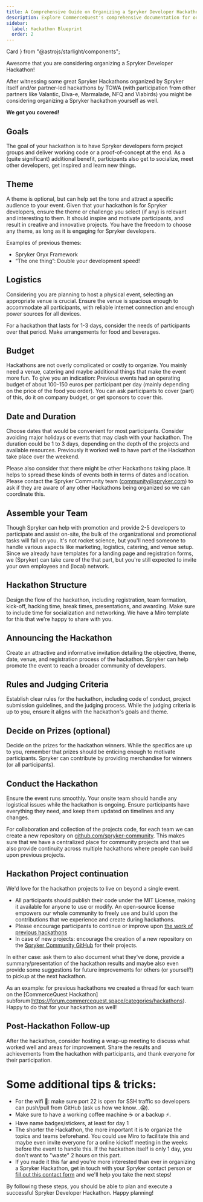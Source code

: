 ```yaml
---
title: A Comprehensive Guide on Organizing a Spryker Developer Hackathon
description: Explore CommerceQuest's comprehensive documentation for organizing your own Spryker Hackathon. 
sidebar:
  label: Hackathon Blueprint
  order: 2
---
```


  Card
} from "@astrojs/starlight/components";

Awesome that you are considering organizing a Spryker Developer Hackathon!

After witnessing some great Spryker Hackathons organized by Spryker itself and/or partner-led hackathons by TOWA (with participation from other partners like Valantic, Diva-e, Marmalade, NFQ and Viabirds) you might be considering organizing a Spryker hackathon yourself as well.

**We got you covered!**

## Goals

The goal of your hackathon is to have Spryker developers form project groups and deliver working code or a proof-of-concept at the end. As a (quite significant) additional benefit, participants also get to socialize, meet other developers, get inspired and learn new things.

## Theme

A theme is optional, but can help set the tone and attract a specific audience to your event. Given that your hackathon is for Spryker developers, ensure the theme or challenge you select (if any) is relevant and interesting to them. It should inspire and motivate participants, and result in creative and innovative projects. You have the freedom to choose any theme, as long as it is engaging for Spryker developers.

Examples of previous themes:
* Spryker Oryx Framework
* “The one thing”: Double your development speed!

## Logistics

Considering you are planning to host a physical event, selecting an appropriate venue is crucial. Ensure the venue is spacious enough to accommodate all participants, with reliable internet connection and enough power sources for all devices.

For a hackathon that lasts for 1-3 days, consider the needs of participants over that period. Make arrangements for food and beverages. 

## Budget

Hackathons are not overly complicated or costly to organize. You mainly need a venue, catering and maybe additional things that make the event more fun. To give you an indication: Previous events had an operating budget of about 100-150 euros per participant per day (mainly depending on the price of the food you order). You can ask participants to cover (part) of this, do it on company budget, or get sponsors to cover this.

## Date and Duration

Choose dates that would be convenient for most participants. Consider avoiding major holidays or events that may clash with your hackathon. The duration could be 1 to 3 days, depending on the depth of the projects and available resources. Previously it worked well to have part of the Hackathon take place over the weekend.

Please also consider that there might be other Hackathons taking place. It helps to spread these kinds of events both in terms of dates and location. Please contact the Spryker Community team (community@spryker.com) to ask if they are aware of any other Hackathons being organized so we can coordinate this.

## Assemble your Team

Though Spryker can help with promotion and provide 2-5 developers to participate and assist on-site, the bulk of the organizational and promotional tasks will fall on you. It's not rocket science, but you'll need someone to handle various aspects like marketing, logistics, catering, and venue setup. Since we already have templates for a landing page and registration forms, we (Spryker) can take care of the that part, but you're still expected to invite your own employees and (local) network.

## Hackathon Structure

Design the flow of the hackathon, including registration, team formation, kick-off, hacking time, break times, presentations, and awarding. Make sure to include time for socialization and networking. We have a Miro template for this that we're happy to share with you.

## Announcing the Hackathon

Create an attractive and informative invitation detailing the objective, theme, date, venue, and registration process of the hackathon. Spryker can help promote the event to reach a broader community of developers. 

## Rules and Judging Criteria

Establish clear rules for the hackathon, including code of conduct, project submission guidelines, and the judging process. While the judging criteria is up to you, ensure it aligns with the hackathon's goals and theme.

## Decide on Prizes (optional)

Decide on the prizes for the hackathon winners. While the specifics are up to you, remember that prizes should be enticing enough to motivate participants. Spryker can contribute by providing merchandise for winners (or all participants).

## Conduct the Hackathon

Ensure the event runs smoothly. Your onsite team should handle any logistical issues while the hackathon is ongoing. Ensure participants have everything they need, and keep them updated on timelines and any changes.

For collaboration and collection of the projects code, for each team we can create a new repository on [github.com/spryker-community](https://github.com/spryker-community). This makes sure that we have a centralized place for community projects and that we also provide continuity across multiple hackathons where people can build upon previous projects.

## Hackathon Project continuation

We'd love for the hackathon projects to live on beyond a single event.
* All participants should publish their code under the MIT License, making it available for anyone to use or modify. An open-source license empowers our whole community to freely use and build upon the contributions that we experience and create during hackathons.
* Please encourage participants to continue or improve upon [the work of previous hackathons](https://github.com/spryker-community/)
* In case of new projects: encourage the creation of a new repository on the [Spryker Community GitHub](https://github.com/spryker-community/) for their projects.

In either case: ask them to also document what they've done, provide a summary/presentation of the hackathon results and maybe also even provide some suggestions for future improvements for others (or yourself!) to pickup at the next hackathon.

As an example: for previous hackathons we created a thread for each team on the [CommerceQuest Hackathon] subforum(https://forum.commercequest.space/categories/hackathons). Happy to do that for your hackathon as well!

## Post-Hackathon Follow-up

After the hackathon, consider hosting a wrap-up meeting to discuss what worked well and areas for improvement. Share the results and achievements from the hackathon with participants, and thank everyone for their participation.

# Some additional tips & tricks:
* For the wifi 🛜: make sure port 22 is open for SSH traffic so developers can push/pull from GitHub (ask us how we know...😱).
* Make sure to have a working coffee machine ☕️ or a backup ⚡️.
* Have name badges/stickers, at least for day 1
* The shorter the Hackathon, the more important it is to organize the topics and teams beforehand. You could use Miro to facilitate this and maybe even invite everyone for a online kickoff meeting in the weeks before the event to handle this. If the hackathon itself is only 1 day, you don't want to "waste" 2 hours on this part.
* If you made it this far and you're more interested than ever in organizing a Spryker Hackathon, get in touch with your Spryker contact person or [fill out this contact form](https://form.asana.com/?k=Ry92V_78RAs3Zxde5AJtJw&d=21158181759478) and we'll help you take the next steps!

By following these steps, you should be able to plan and execute a successful Spryker Developer Hackathon. Happy planning!
